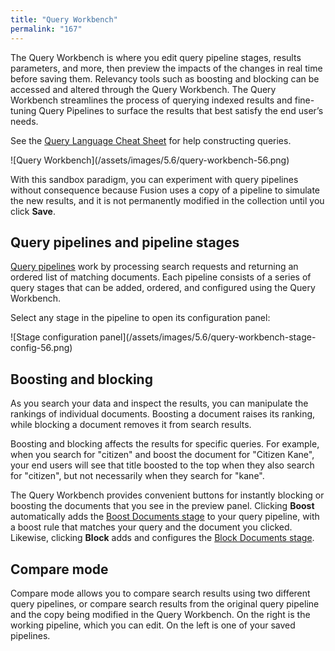 ```yaml
---
title: "Query Workbench"
permalink: "167"
---
```


The Query Workbench is where you edit query pipeline stages, results parameters, and more, then preview the impacts of the changes in real time before saving them. Relevancy tools such as boosting and blocking can be accessed and altered through the Query Workbench. The Query Workbench streamlines the process of querying indexed results and fine-tuning Query Pipelines to surface the results that best satisfy the end user’s needs.

See the [Query Language Cheat Sheet](/fusion/5.9/199/solr-query-language-cheat-sheet) for help constructing queries.

<Frame>![Query Workbench](/assets/images/5.6/query-workbench-56.png)</Frame>

With this sandbox paradigm, you can experiment with query pipelines without consequence because Fusion uses a copy of a pipeline to simulate the new results, and it is not permanently modified in the collection until you click **Save**.

## Query pipelines and pipeline stages

[Query pipelines](/fusion/5.9/173/query-pipelines) work by processing search requests and returning an ordered list of matching documents. Each pipeline consists of a series of query stages that can be added, ordered, and configured using the Query Workbench.

Select any stage in the pipeline to open its configuration panel:

<Frame>![Stage configuration panel](/assets/images/5.6/query-workbench-stage-config-56.png)</Frame>

## Boosting and blocking

As you search your data and inspect the results, you can manipulate the rankings of individual documents. Boosting a document raises its ranking, while blocking a document removes it from search results.

Boosting and blocking affects the results for specific queries. For example, when you search for "citizen" and boost the document for "Citizen Kane", your end users will see that title boosted to the top when they also search for "citizen", but not necessarily when they search for "kane".

The Query Workbench provides convenient buttons for instantly blocking or boosting the documents that you see in the preview panel. Clicking **Boost** automatically adds the [Boost Documents stage](/fusion/5.9/536/boost-documents-stage) to your query pipeline, with a boost rule that matches your query and the document you clicked. Likewise, clicking **Block** adds and configures the [Block Documents stage](/fusion/5.9/259/block-documents-stage).

## Compare mode

Compare mode allows you to compare search results using two different query pipelines, or compare search results from the original query pipeline and the copy being modified in the Query Workbench. On the right is the working pipeline, which you can edit. On the left is one of your saved pipelines.